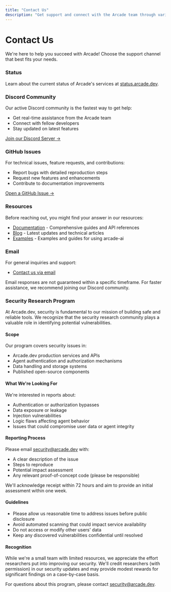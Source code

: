 ```yaml
---
title: "Contact Us"
description: "Get support and connect with the Arcade team through various channels"
---
```



# Contact Us

We're here to help you succeed with Arcade! Choose the support channel that best fits your needs.

### <ChartGantt className="inline-block w-5 h-5 mr-1 -mt-1" /> Status
Learn about the current status of Arcade's services at [status.arcade.dev](https://status.arcade.dev/).

### <SiDiscord className="inline-block w-5 h-5 mr-1 -mt-1" /> Discord Community
Our active Discord community is the fastest way to get help:
- Get real-time assistance from the Arcade team
- Connect with fellow developers
- Stay updated on latest features

[Join our Discord Server →](https://discord.gg/GUZEMpEZ9p)

### <SiGithub className="inline-block w-5 h-5 mr-1 -mt-1" /> GitHub Issues
For technical issues, feature requests, and contributions:
- Report bugs with detailed reproduction steps
- Request new features and enhancements
- Contribute to documentation improvements

[Open a GitHub Issue →](https://github.com/ArcadeAI/arcade-ai/issues/new/choose)

### <BookOpen className="inline-block w-5 h-5 mr-1 -mt-1" /> Resources
Before reaching out, you might find your answer in our resources:
- [Documentation](https://docs.arcade.dev) - Comprehensive guides and API references
- [Blog](https://blog.arcade.dev/) - Latest updates and technical articles
- [Examples](https://github.com/ArcadeAI/arcade-ai/tree/main/examples) - Examples and guides for using arcade-ai

### <Mail className="inline-block w-5 h-5 mr-1 -mt-1" /> Email
For general inquiries and support:
- [Contact us via email](mailto:support@arcade.dev)

<Note>
Email responses are not guaranteed within a specific timeframe. For faster assistance, we recommend joining our Discord community.
</Note>

### <Bug className="inline-block w-5 h-5 mr-1 -mt-1" /> Security Research Program

At Arcade.dev, security is fundamental to our mission of building safe and reliable tools. We recognize that the security research community plays a valuable role in identifying potential vulnerabilities.

#### Scope

Our program covers security issues in:
* Arcade.dev production services and APIs
* Agent authentication and authorization mechanisms
* Data handling and storage systems
* Published open-source components

#### What We're Looking For

We're interested in reports about:
* Authentication or authorization bypasses
* Data exposure or leakage
* Injection vulnerabilities
* Logic flaws affecting agent behavior
* Issues that could compromise user data or agent integrity

#### Reporting Process

Please email security@arcade.dev with:
* A clear description of the issue
* Steps to reproduce
* Potential impact assessment
* Any relevant proof-of-concept code (please be responsible)

We'll acknowledge receipt within 72 hours and aim to provide an initial assessment within one week.

#### Guidelines

* Please allow us reasonable time to address issues before public disclosure
* Avoid automated scanning that could impact service availability
* Do not access or modify other users' data
* Keep any discovered vulnerabilities confidential until resolved

#### Recognition

While we're a small team with limited resources, we appreciate the effort researchers put into improving our security. We'll credit researchers (with permission) in our security updates and may provide modest rewards for significant findings on a case-by-case basis.

For questions about this program, please contact security@arcade.dev.
